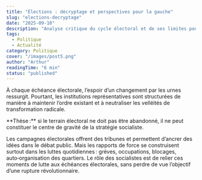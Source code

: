 ```yaml
---
title: "Élections : décryptage et perspectives pour la gauche"
slug: "elections-decryptage"
date: "2025-09-10"
description: "Analyse critique du cycle électoral et de ses limites pour l’émancipation."
tags:
  - Politique
  - Actualité
category: Politique
cover: "/images/post5.png"
author: "Arthur"
readingTime: "6 min"
status: "published"
---
```



À chaque échéance électorale, l’espoir d’un changement par les urnes ressurgit. Pourtant, les institutions représentatives sont structurées de manière à maintenir l’ordre existant et à neutraliser les velléités de transformation radicale.

<Callout type="thesis">
**Thèse :** si le terrain électoral ne doit pas être abandonné, il ne peut constituer le centre de gravité de la stratégie socialiste.
</Callout>

Les campagnes électorales offrent des tribunes et permettent d’ancrer des idées dans le débat public. Mais les rapports de force se construisent surtout dans les luttes quotidiennes : grèves, occupations, blocages, auto‑organisation des quartiers. Le rôle des socialistes est de relier ces moments de lutte aux échéances électorales, sans perdre de vue l’objectif d’une rupture révolutionnaire.